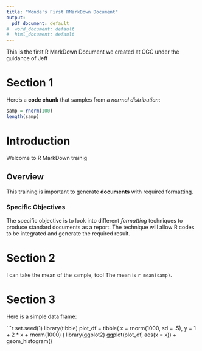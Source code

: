 ---
title: "Wonde's First RMarkDown Document"
output:
  pdf_document: default
#  word_document: default
#  html_document: default
---

This is the first R MarkDown Document we created at CGC under the guidance of Jeff

# Section 1

Here's a **code chunk** that samples from 
a _normal distribution_:

```{r}
samp = rnorm(100)
length(samp)
```

# Introduction
Welcome to R MarkDown trainig

## Overview
This training is important to generate **documents** with required formatting.

### Specific Objectives
The specific objective is to look into different *formatting* techniques to produce standard documents as a report. The technique will allow R codes to be integrated and generate the required result. 

# Section 2

I can take the mean of the sample, too!
The mean is `r mean(samp)`.

# Section 3

Here is a simple data frame: 

```{r}
set.seed(1)
library(tibble)
plot_df = tibble(
  x = rnorm(1000, sd = .5),
  y = 1 + 2 * x + rnorm(1000)
)
library(ggplot2)
ggplot(plot_df, aes(x = x)) + geom_histogram()